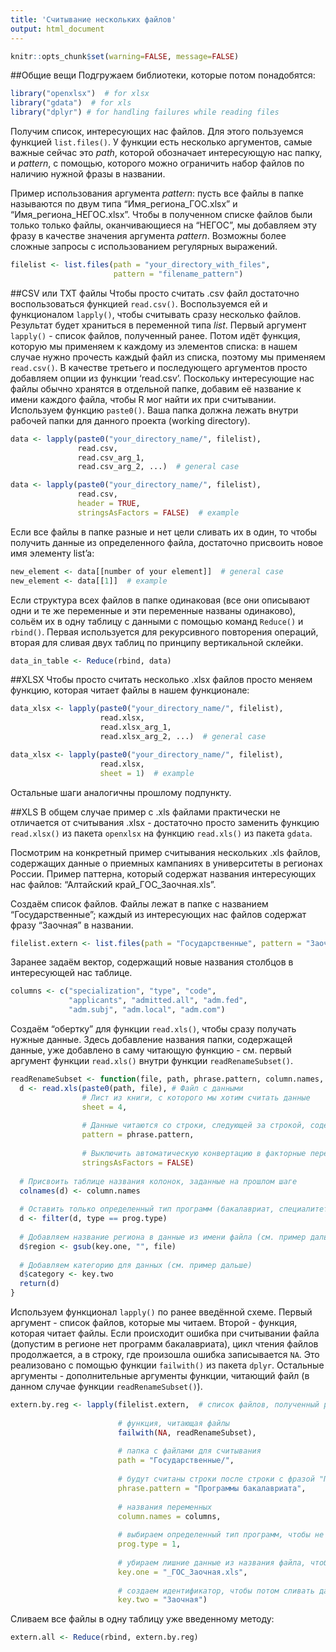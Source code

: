 ```yaml
---
title: 'Считывание нескольких файлов'
output: html_document
---
```


```r
knitr::opts_chunk$set(warning=FALSE, message=FALSE)
```

##Общие вещи
Подгружаем библиотеки, которые потом понадобятся:


```r
library("openxlsx")  # for xlsx
library("gdata")  # for xls
library("dplyr") # for handling failures while reading files
```


Получим список, интересующих нас файлов. Для этого пользуемся функцией `list.files()`. У функции есть несколько аргументов, самые важные сейчас это _path_, которой обозначает интересующую нас папку, и _pattern_, с помощью, которого можно ограничить набор файлов по наличию нужной фразы в названии. 

Пример использования аргумента _pattern_: пусть все файлы в папке называются по двум типа "Имя\_региона\_ГОС.xlsx" и "Имя\_региона\_НЕГОС.xlsx". Чтобы в полученном списке файлов были только только файлы, оканчивающиеся на "НЕГОС", мы добавляем эту фразу в качестве значения аргумента _pattern_. Возможны более сложные запросы с использованием регулярных выражений.


```r
filelist <- list.files(path = "your_directory_with_files", 
                       pattern = "filename_pattern")
```


##CSV или TXT файлы
Чтобы просто считать .csv файл достаточно воспользоваться функцией `read.csv()`. Воспользуемся ей и функционалом `lapply()`, чтобы считывать сразу несколько файлов. Результат будет храниться в переменной типа _list_. Первый аргумент `lapply()` -  список файлов, полученный ранее. Потом идёт функция, которую мы применяем к каждому из элементов списка: в нашем случае нужно прочесть каждый файл из списка, поэтому мы применяем `read.csv()`. В качестве третьего и последующего аргументов просто добавляем опции из функции 'read.csv'. Поскольку интересующие нас файлы обычно хранятся в отдельной папке, добавим её название к имени каждого файла, чтобы R мог найти их при считывании. Используем функцию `paste0()`. Ваша папка должна лежать внутри рабочей папки для данного проекта (working directory).


```r
data <- lapply(paste0("your_directory_name/", filelist), 
               read.csv, 
               read.csv_arg_1,
               read.csv_arg_2, ...)  # general case

data <- lapply(paste0("your_directory_name/", filelist), 
               read.csv, 
               header = TRUE, 
               stringsAsFactors = FALSE)  # example
```


Если все файлы в папке разные и нет цели сливать их в один, то чтобы получить данные из определенного файла, достаточно присвоить новое имя элементу list'a: 


```r
new_element <- data[[number of your element]]  # general case
new_element <- data[[1]]  # example
```


Если структура всех файлов в папке одинаковая (все они описывают одни и те же переменные и эти переменные названы одинаково), сольём их в одну таблицу с данными с помощью команд `Reduce()` и `rbind()`. Первая используется для рекурсивного повторения операций, вторая для сливая двух таблиц по принципу вертикальной склейки.


```r
data_in_table <- Reduce(rbind, data)
```


##XLSX
Чтобы просто считать несколько .xlsx файлов просто меняем функцию, которая читает файлы в нашем функционале:


```r
data_xlsx <- lapply(paste0("your_directory_name/", filelist), 
                    read.xlsx, 
                    read.xlsx_arg_1, 
                    read.xlsx_arg_2, ...)  # general case

data_xlsx <- lapply(paste0("your_directory_name/", filelist), 
                    read.xlsx, 
                    sheet = 1)  # example
```


Остальные шаги аналогичны прошлому подпункту.


##XLS
В общем случае пример с .xls файлами практически не отличается от считывания .xlsx - достаточно просто заменить функцию `read.xlsx()` из пакета `openxlsx` на функцию `read.xls()` из пакета `gdata`.


Посмотрим на конкретный пример считывания нескольких .xls файлов, содержащих данные о приемных кампаниях в университеты в регионах России. Пример паттерна, который содержат названия интересующих нас файлов: "Алтайский край\_ГОС_Заочная.xls". 


Создаём список файлов. Файлы лежат в папке с названием "Государственные"; каждый из интересующих нас файлов содержат фразу "Заочная" в названии.


```r
filelist.extern <- list.files(path = "Государственные", pattern = "Заочная")
```


Заранее задаём вектор, содержащий новые названия столбцов в интересующей нас таблице.


```r
columns <- c("specialization", "type", "code",
             "applicants", "admitted.all", "adm.fed",
             "adm.subj", "adm.local", "adm.com") 
```


Создаём "обертку" для функции `read.xls()`, чтобы сразу получать нужные данные. Здесь добавление названия папки, содержащей данные, уже добавлено в саму читающую функцию - см. первый аргумент функции `read.xls()` внутри функции `readRenameSubset()`. 


```r
readRenameSubset <- function(file, path, phrase.pattern, column.names, prog.type, key.one, key.two) {
  d <- read.xls(paste0(path, file), # Файл с данными
                # Лист из книги, с которого мы хотим считать данные
                sheet = 4,  
                
                # Данные читаются со строки, следующей за строкой, содержащей phrase.pattern
                pattern = phrase.pattern,  
                
                # Выключить автоматическую конвертацию в факторные переменные
                stringsAsFactors = FALSE)
  
  # Присвоить таблице названия колонок, заданные на прошлом шаге
  colnames(d) <- column.names 
  
  # Оставить только определенный тип программ (бакалавриат, специалитет etc.)
  d <- filter(d, type == prog.type) 
  
  # Добавляем название региона в данные из имени файла (см. пример дальше)
  d$region <- gsub(key.one, "", file) 
  
  # Добавляем категорию для данных (см. пример дальше)
  d$category <- key.two 
  return(d)
}
```


Используем функционал `lapply()` по ранее введённой схеме. Первый аргумент - список файлов, которые мы читаем. Второй - функция, которая читает файлы. Если происходит ошибка при считывании файла (допустим в регионе нет программ бакалавриата), цикл чтения файлов продолжается, а в строку, где произошла ошибка записывается `NA`. Это реализовано с помощью функции `failwith()` из пакета `dplyr`. Остальные аргументы - дополнительные аргументы функции, читающий файл (в данном случае функции `readRenameSubset()`). 


```r
extern.by.reg <- lapply(filelist.extern,  # список файлов, полученный ранее
                        
                        # функция, читающая файлы
                        failwith(NA, readRenameSubset),
                        
                        # папка с файлами для считывания
                        path = "Государственные/",  
                        
                        # будут считаны строки после строки с фразой "Программы бакалавриата"
                        phrase.pattern = "Программы бакалавриата", 
                        
                        # названия переменных
                        column.names = columns,  
                        
                        # выбираем определенный тип программ, чтобы не хранить лишние данные (1 - бакалавриат)
                        prog.type = 1,  
                        
                        # убираем лишние данные из названия файла, чтобы в табличке было чистое название региона
                        key.one = "_ГОС_Заочная.xls", 
                        
                        # создаем идентификатор, чтобы потом сливать данные с очными и очно-заочными таблицами
                        key.two = "Заочная") 
```                        


Сливаем все файлы в одну таблицу уже введенному методу:


```r
extern.all <- Reduce(rbind, extern.by.reg)
```